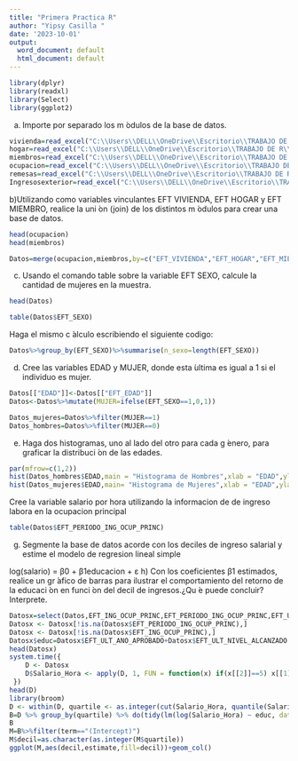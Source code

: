 ```yaml
---
title: "Primera Practica R"
author: "Yipsy Casilla "
date: '2023-10-01'
output:
  word_document: default
  html_document: default
---
```


```r
library(dplyr)
library(readxl)
library(Select)
library(ggplot2)
```

a)  Importe por separado los m ́odulos de la base de datos.

```r
vivienda=read_excel("C:\\Users\\DELL\\OneDrive\\Escritorio\\TRABAJO DE R\\ENFT_Abril_2011.xlsx",sheet="Vivienda")
hogar=read_excel("C:\\Users\\DELL\\OneDrive\\Escritorio\\TRABAJO DE R\\ENFT_Abril_2011.xlsx",sheet="Hogar")
miembros=read_excel("C:\\Users\\DELL\\OneDrive\\Escritorio\\TRABAJO DE R\\ENFT_Abril_2011.xlsx",sheet="Miembros")
ocupacion=read_excel("C:\\Users\\DELL\\OneDrive\\Escritorio\\TRABAJO DE R\\ENFT_Abril_2011.xlsx",sheet="Ocupacion")
remesas=read_excel("C:\\Users\\DELL\\OneDrive\\Escritorio\\TRABAJO DE R\\ENFT_Abril_2011.xlsx",sheet="Remesas")
Ingresosexterior=read_excel("C:\\Users\\DELL\\OneDrive\\Escritorio\\TRABAJO DE R\\ENFT_Abril_2011.xlsx",sheet="Ingresosexterior")

```

b)Utilizando como variables vinculantes EFT VIVIENDA, EFT HOGAR y EFT MIEMBRO, realice la uni ́on (join) de los distintos m ́odulos para crear una base de datos.

```r
head(ocupacion)
head(miembros)
```

```r
Datos=merge(ocupacion,miembros,by=c("EFT_VIVIENDA","EFT_HOGAR","EFT_MIEMBRO"))
```

c)  Usando el comando table sobre la variable EFT SEXO, calcule la cantidad de mujeres en la muestra.

```r
head(Datos)

```

```r
table(Datos$EFT_SEXO)

```

Haga el mismo c ́alculo escribiendo el siguiente codigo:

```r
Datos%>%group_by(EFT_SEXO)%>%summarise(n_sexo=length(EFT_SEXO))
```

d)  Cree las variables EDAD y MUJER, donde esta ́ultima es igual a 1 si el individuo es mujer.

```r
Datos[["EDAD"]]<-Datos[["EFT_EDAD"]] 
Datos<-Datos%>%mutate(MUJER=ifelse(EFT_SEXO==1,0,1))
```

```r
Datos_mujeres=Datos%>%filter(MUJER==1)
Datos_hombres=Datos%>%filter(MUJER==0)

```

e)  Haga dos histogramas, uno al lado del otro para cada g ́enero, para graficar la distribuci ́on de las edades.

```r
par(mfrow=c(1,2))
hist(Datos_hombres$EDAD,main = "Histograma de Hombres",xlab = "EDAD",ylab = "Frecuencia",col="blue2")
hist(Datos_mujeres$EDAD,main= "Histograma de Mujeres",xlab = "EDAD",ylab = "Frecuencia",col = "cyan")
```

Cree la variable salario por hora utilizando la informacion de de ingreso labora en la ocupacion principal

```r
table(Datos$EFT_PERIODO_ING_OCUP_PRINC)
```

g)  Segmente la base de datos acorde con los deciles de ingreso salarial y estime el modelo de regresion lineal simple

log(salario) = β0 + β1educacion + ε h) Con los coeficientes β1 estimados, realice un gr ́afico de barras para ilustrar el comportamiento del retorno de la educaci ́on en funci ́on del decil de ingresos.¿Qu ́e puede concluir? Interprete.

```r
Datosx=select(Datos,EFT_ING_OCUP_PRINC,EFT_PERIODO_ING_OCUP_PRINC,EFT_ULT_ANO_APROBADO,EFT_ULT_NIVEL_ALCANZADO)
Datosx <- Datosx[!is.na(Datosx$EFT_PERIODO_ING_OCUP_PRINC),]
Datosx <- Datosx[!is.na(Datosx$EFT_ING_OCUP_PRINC),]
Datosx$educ=Datosx$EFT_ULT_ANO_APROBADO+Datosx$EFT_ULT_NIVEL_ALCANZADO
head(Datosx)
system.time({
    D <- Datosx
    D$Salario_Hora <- apply(D, 1, FUN = function(x) if(x[[2]]==5) x[[1]]/240 else if (x[[2]]==4) x[[1]]/120 else if (x[[2]]==3) x[[1]]/56 else if(x[[2]]==2) x[[1]]/8 else x[[1]])
 })
head(D)
library(broom)
D <- within(D, quartile <- as.integer(cut(Salario_Hora, quantile(Salario_Hora, probs=0:10/10), include.lowest=TRUE)))
B=D %>% group_by(quartile) %>% do(tidy(lm(log(Salario_Hora) ~ educ, data = .)))
B
M=B%>%filter(term=="(Intercept)")
M$decil=as.character(as.integer(M$quartile))
ggplot(M,aes(decil,estimate,fill=decil))+geom_col()

```

```r
```
